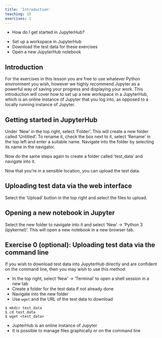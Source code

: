 ```yaml
---
title: 'Introduction'
teaching: 10
exercises: 1
---
```


:::::::::::::::::::::::::::::::::::::: questions 
- How do I get started in JupyterHub?
::::::::::::::::::::::::::::::::::::::::::::::::

::::::::::::::::::::::::::::::::::::: objectives
- Set up a workspace in JupyterHub
- Download the test data for these exercises
- Open a new JupyterHub notebook
::::::::::::::::::::::::::::::::::::::::::::::::

## Introduction

For the exercises in this lesson you are free to use whatever Python environment you
wish, however we highly recommend Jupyter as a powerful way of saving your progress
and displaying your work. This introduction will cover how to set up a new workspace
in a JupyterHub, which is an online instance of Jupyter that you log into, as opposed
to a locally running instance of Jupyter.

## Getting started in JupyterHub

Under 'New' in the top right, select 'Folder'. This will create a new folder called
'Untitled'. To rename it, check the box next to it, select 'Rename' in the top left
and enter a suitable name. Navigate into the folder by selecting its name in the
navigator.

Now do the same steps again to create a folder called 'test_data' and navigate into
it.

Now that you're in a sensible location, you can upload the test data.

## Uploading test data via the web interface

Select the 'Upload' button in the top right and select the files to upload.

## Opening a new notebook in Jupyter

Select the new folder to navigate into it and select 'New' -> 'Python 3 (ipykernel)'.
This will open a new notebook in a new browser tab.

::::::::::::::::::::::::::::::::::::: challenge 
## Exercise 0 (optional): Uploading test data via the command line

If you wish to download test data into JupyterHub directly and are confident on the
command line, then you may wish to use this method:

- In the top right, select 'New' -> 'Terminal' to open a shell session in a new tab
- Create a folder for the test data if not already done
- Navigate into the new folder
- Use `wget` and the URL of the test data to download

:::::::::::::::::::::::: solution 
```output
$ mkdir test_data
$ cd test_data
$ wget <test_data>
```
:::::::::::::::::::::::::::::::::
::::::::::::::::::::::::::::::::::::::::::::::::

::::::::::::::::::::::::::::::::::::: keypoints 

- JupterHub is an online instance of Jupyter
- It is possible to manage files graphically or on the command line

::::::::::::::::::::::::::::::::::::::::::::::::
